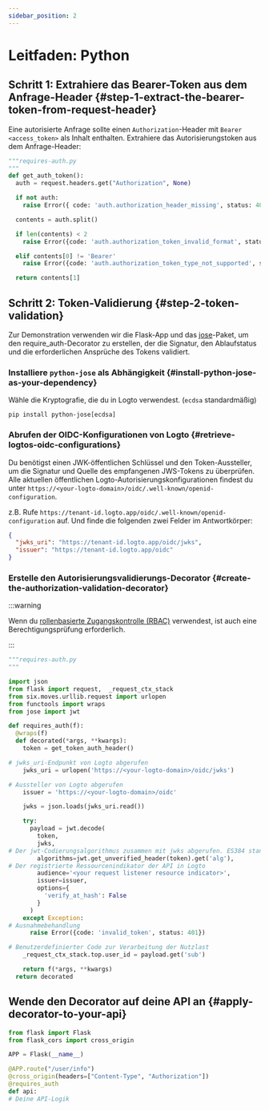 ```yaml
---
sidebar_position: 2
---
```


# Leitfaden: Python

## Schritt 1: Extrahiere das Bearer-Token aus dem Anfrage-Header \{#step-1-extract-the-bearer-token-from-request-header}

Eine autorisierte Anfrage sollte einen `Authorization`-Header mit `Bearer <access_token>` als Inhalt enthalten. Extrahiere das Autorisierungstoken aus dem Anfrage-Header:

```python
"""requires-auth.py
"""
def get_auth_token():
  auth = request.headers.get("Authorization", None)

  if not auth:
    raise Error({ code: 'auth.authorization_header_missing', status: 401 })

  contents = auth.split()

  if len(contents) < 2
    raise Error({code: 'auth.authorization_token_invalid_format', status: 401})

  elif contents[0] != 'Bearer'
    raise Error({code: 'auth.authorization_token_type_not_supported', status: 401})

  return contents[1]
```

## Schritt 2: Token-Validierung \{#step-2-token-validation}

Zur Demonstration verwenden wir die Flask-App und das [jose](https://github.com/mpdavis/python-jose)-Paket, um den require_auth-Decorator zu erstellen, der die Signatur, den Ablaufstatus und die erforderlichen Ansprüche des Tokens validiert.

### Installiere `python-jose` als Abhängigkeit \{#install-python-jose-as-your-dependency}

Wähle die Kryptografie, die du in Logto verwendest. (`ecdsa` standardmäßig)

```
pip install python-jose[ecdsa]

```

### Abrufen der OIDC-Konfigurationen von Logto \{#retrieve-logtos-oidc-configurations}

Du benötigst einen JWK-öffentlichen Schlüssel und den Token-Aussteller, um die Signatur und Quelle des empfangenen JWS-Tokens zu überprüfen. Alle aktuellen öffentlichen Logto-Autorisierungskonfigurationen findest du unter `https://<your-logto-domain>/oidc/.well-known/openid-configuration`.

z.B. Rufe `https://tenant-id.logto.app/oidc/.well-known/openid-configuration` auf. Und finde die folgenden zwei Felder im Antwortkörper:

```json
{
  "jwks_uri": "https://tenant-id.logto.app/oidc/jwks",
  "issuer": "https://tenant-id.logto.app/oidc"
}
```

### Erstelle den Autorisierungsvalidierungs-Decorator \{#create-the-authorization-validation-decorator}

:::warning

Wenn du [rollenbasierte Zugangskontrolle (RBAC)](/authorization/role-based-access-control/protect-api-resources-with-rbac) verwendest, ist auch eine Berechtigungsprüfung erforderlich.

:::

```python
"""requires-auth.py
"""

import json
from flask import request,  _request_ctx_stack
from six.moves.urllib.request import urlopen
from functools import wraps
from jose import jwt

def requires_auth(f):
  @wraps(f)
  def decorated(*args, **kwargs):
    token = get_token_auth_header()

# jwks_uri-Endpunkt von Logto abgerufen
    jwks_uri = urlopen('https://<your-logto-domain>/oidc/jwks')

# Aussteller von Logto abgerufen
    issuer = 'https://<your-logto-domain>/oidc'

    jwks = json.loads(jwks_uri.read())

    try:
      payload = jwt.decode(
        token,
        jwks,
# Der jwt-Codierungsalgorithmus zusammen mit jwks abgerufen. ES384 standardmäßig
        algorithms=jwt.get_unverified_header(token).get('alg'),
# Der registrierte Ressourcenindikator der API in Logto
        audience='<your request listener resource indicator>',
        issuer=issuer,
        options={
          'verify_at_hash': False
        }
      )
    except Exception:
# Ausnahmebehandlung
      raise Error({code: 'invalid_token', status: 401})

# Benutzerdefinierter Code zur Verarbeitung der Nutzlast
    _request_ctx_stack.top.user_id = payload.get('sub')

    return f(*args, **kwargs)
  return decorated
```

## Wende den Decorator auf deine API an \{#apply-decorator-to-your-api}

```python
from flask import Flask
from flask_cors import cross_origin

APP = Flask(__name__)

@APP.route("/user/info")
@cross_origin(headers=["Content-Type", "Authorization"])
@requires_auth
def api:
# Deine API-Logik
```
